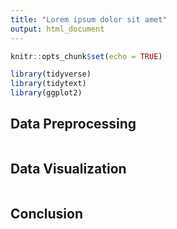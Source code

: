```yaml
---
title: "Lorem ipsum dolor sit amet"
output: html_document
---
```


```r
knitr::opts_chunk$set(echo = TRUE)
```

```r
library(tidyverse)
library(tidytext)
library(ggplot2)
```

## Data Preprocessing
```r

```

## Data Visualization
```r

```

## Conclusion
```r

```

